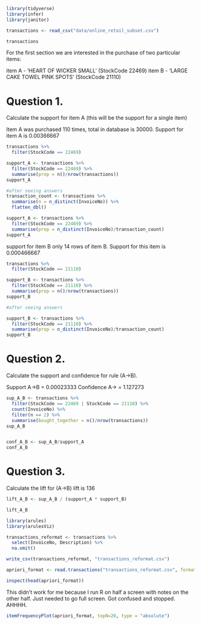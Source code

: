 ```r
library(tidyverse)
library(infer)
library(janitor)
```
```r
transactions <- read_csv("data/online_retail_subset.csv")

transactions
```
For the first section we are interested in the purchase of two particular items:

item A - ‘HEART OF WICKER SMALL’ (StockCode 22469)
item B - ‘LARGE CAKE TOWEL PINK SPOTS’ (StockCode 21110)

# Question 1.
Calculate the support for item A (this will be the support for a single item)

Item A was purchased 110 times, total in database is 30000.
Support for item A is 0.00366667
```r
transactions %>% 
  filter(StockCode == 22469)

support_A <- transactions %>% 
  filter(StockCode == 22469) %>% 
  summarise(prop = n()/nrow(transactions))
support_A

#after seeing answers
transaction_count <- transactions %>% 
  summarise(n = n_distinct(InvoiceNo)) %>% 
  flatten_dbl()

support_A <- transactions %>% 
  filter(StockCode == 22469) %>% 
  summarise(prop = n_distinct(InvoiceNo)/transaction_count)
support_A

```
support for item B
only 14 rows of item B. Support for this item is 0.000466667
```r
transactions %>% 
  filter(StockCode == 21110)

support_B <- transactions %>% 
  filter(StockCode == 21110) %>% 
  summarise(prop = n()/nrow(transactions))
support_B

#after seeing answers

support_B <- transactions %>% 
  filter(StockCode == 21110) %>% 
  summarise(prop = n_distinct(InvoiceNo)/transaction_count)
support_B
```
# Question 2.
Calculate the support and confidence for rule (A→B).

Support A->B = 0.00023333
Confidence A-> = 1.127273
```r
sup_A_B <- transactions %>% 
  filter(StockCode == 22469 | StockCode == 21110) %>% 
  count(InvoiceNo) %>% 
  filter(n == 2) %>% 
  summarise(bought_together = n()/nrow(transactions))
sup_A_B


conf_A_B <- sup_A_B/support_A
conf_A_B
```

# Question 3.
Calculate the lift for (A→B)
lift is 136
```r
lift_A_B <- sup_A_B / (support_A * support_B)

lift_A_B
```

```r
library(arules)
library(arulesViz)
```


```r
transactions_reformat <- transactions %>%
  select(InvoiceNo, Description) %>%
  na.omit()

write_csv(transactions_reformat, "transactions_reformat.csv")

apriori_format <- read.transactions("transactions_reformat.csv", format = "single", sep = ",", header = TRUE, cols = c("InvoiceNo", "Description"))

```

```r
inspect(head(apriori_format))
```
This didn't work for me because I run R on half a screen with notes on the other half. Just needed to go full screen. Got confused and stopped. AHHHH.
```r
itemFrequencyPlot(apriori_format, topN=20, type = "absolute")
```

